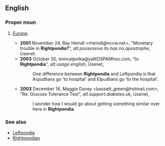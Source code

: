 ==English==
===Proper noun===
{{en-noun|-}}
#{{slang}} [[Europe]].
#*'''2001''' November 24, Ray Heindl <rheindl@nccw.net>, "Monetary trouble in '''Rightpondia?'''", ''alt.possessive.its.has.no.apostrophe'', Usenet.
#*'''2003''' October 30, tomcatpolka@yaNOSPAMhoo.com, "to '''Rightpondia'''", ''alt.usage.english'', Usenet,
#*:One difference between '''Rightpondia''' and Leftpondia is that Arpudlians go 'to hospital' and Elpudlians go 'to the hospital'.
#*'''2003''' December 14, Maggie Davey <bassett_green@hotmail.com>, "Re: Glucose Tolerance Test", ''alt.support.diabetes.uk'', Usenet,
#*:I wonder how I would go about getting something similar over here in '''Rightpondia'''.
===See also===
*[[Leftpondia]]
*[[Rightpondian]]